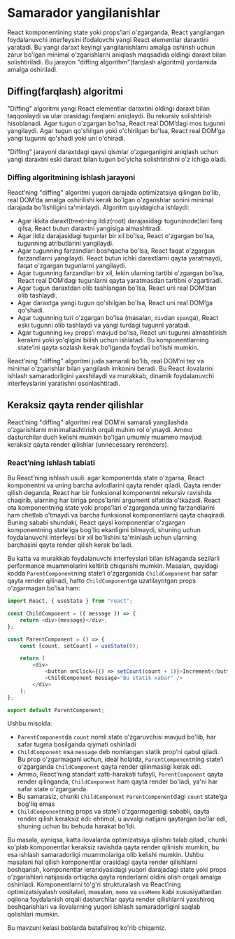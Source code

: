 # Samarador yangilanishlar

React komponentining state yoki props’lari o'zgarganda, React yangilangan foydalanuvchi interfeysini ifodalovchi yangi React elementlar daraxtini yaratadi. Bu yangi daraxt keyingi yangilanishlarni amalga oshirish uchun zarur bo'lgan minimal o'zgarishlarni aniqlash maqsadida oldingi daraxt bilan solishtiriladi. Bu jarayon "diffing algorithm"(farqlash algoritmi) yordamida amalga oshiriladi.

## Diffing(farqlash) algoritmi

"Diffing" algoritmi yangi React elementlar daraxtini oldingi daraxt bilan taqqoslaydi va ular orasidagi farqlarni aniqlaydi. Bu rekursiv solishtirish hisoblanadi. Agar tugun o'zgargan bo'lsa, React real DOM’dagi mos tugunni yangilaydi. Agar tugun qo'shilgan yoki o'chirilgan bo'lsa, React real DOM’ga yangi tugunni qo'shadi yoki uni o'chiradi.

"Diffing" jarayoni daraxtdagi qaysi qismlar o'zgarganligini aniqlash uchun yangi daraxtni eski daraxt bilan tugun bo'yicha solishtirishni o'z ichiga oladi.

### Diffing algoritmining ishlash jarayoni

React’ning "diffing" algoritmi yuqori darajada optimizatsiya qilingan bo'lib, real DOM’da amalga oshirilishi kerak bo'lgan o'zgarishlar sonini minimal darajada bo'lishligini ta'minlaydi. Algoritm quyidagicha ishlaydi:
- Agar ikkita daraxt(tree)ning ildiz(root) darajasidagi tugun(node)lari farq qilsa, React butun daraxtni yangisiga almashtiradi.
- Agar ildiz darajasidagi tugunlar bir xil bo'lsa, React o'zgargan bo'lsa, tugunning atributlarini yangilaydi.
- Agar tugunning farzandlari boshqacha bo'lsa, React faqat o'zgargan farzandlarni yangilaydi. React butun ichki daraxtlarni qayta yaratmaydi, faqat o'zgargan tugunlarni yangilaydi.
- Agar tugunning farzandlari bir xil, lekin ularning tartibi o'zgargan bo'lsa, React real DOM’dagi tugunlarni qayta yaratmasdan tartibni o'zgartiradi.
- Agar tugun daraxtdan olib tashlangan bo'lsa, React uni real DOM’dan olib tashlaydi.
- Agar daraxtga yangi tugun qo'shilgan bo'lsa, React uni real DOM’ga qo'shadi.
- Agar tugunning turi o'zgargan bo'lsa (masalan, `div`dan `span`ga), React eski tugunni olib tashlaydi va yangi turdagi tugunni yaratadi.
- Agar tugunning `key` props’i mavjud bo'lsa, React uni tugunni almashtirish kerakmi yoki yo'qligini bilish uchun ishlatadi. Bu komponentlarning state’ini qayta sozlash kerak bo'lganda foydali bo'lishi mumkin.

React’ning "diffing" algoritmi juda samarali bo'lib, real DOM’ni tez va minimal o'zgarishlar bilan yangilash imkonini beradi. Bu React ilovalarini ishlash samaradorligini yaxshilaydi va murakkab, dinamik foydalanuvchi interfeyslarini yaratishni osonlashtiradi.


## Keraksiz qayta render qilishlar

React’ning "diffing" algoritmi real DOM’ni samarali yangilashda o'zgarishlarni minimallashtirish orqali muhim rol o'ynaydi. Ammo dasturchilar duch kelishi mumkin bo'lgan umumiy muammo mavjud: keraksiz qayta render qilishlar (unnecessary rerenders).

### React’ning ishlash tabiati

Bu React’ning ishlash usuli: agar komponentda state o'zgarsa, React komponentni va uning barcha avlodlarini qayta render qiladi. Qayta render qilish deganda, React har bir funksional komponentni rekursiv ravishda chaqirib, ularning har biriga props’larini argument sifatida o'tkazadi. React ota komponentning state yoki props’lari o'zgarganda uning farzandlarini ham chetlab o'tmaydi va barcha funksional komponentlarni qayta chaqiradi. Buning sababi shundaki, React qaysi komponentlar o'zgargan komponentning state’iga bog'liq ekanligini bilmaydi, shuning uchun foydalanuvchi interfeysi bir xil bo'lishini ta'minlash uchun ularning barchasini qayta render qilish kerak bo'ladi.

Bu katta va murakkab foydalanuvchi interfeyslari bilan ishlaganda sezilarli performance muammolarini keltirib chiqarishi mumkin. Masalan, quyidagi kodda `ParentComponent`ning state’i o'zgarganida `ChildComponent` har safar qayta render qilinadi, hatto `ChildComponent`ga uzatilayotgan props o'zgarmagan bo'lsa ham:
``` js copy
import React, { useState } from "react";

const ChildComponent = ({ message }) => {
    return <div>{message}</div>;
};

const ParentComponent = () => {
    const [count, setCount] = useState(0);

    return (
        <div>
            <button onClick={() => setCount(count + 1)}>Increment</button>
            <ChildComponent message="Bu statik xabar" />
        </div>
    );
};

export default ParentComponent;
```

Ushbu misolda:
- `ParentComponent`da `count` nomli state o'zgaruvchisi mavjud bo'lib, har safar tugma bosilganda qiymati oshiriladi
- `ChildComponent` esa `message` deb nomlangan statik prop’ni qabul qiladi. Bu prop o'zgarmagani uchun, ideal holatda, `ParentComponent`ning state’i o'zgarganda `ChildComponent` qayta render qilinmasligi kerak edi.
- Ammo, React’ning standart xatti-harakati tufayli, `ParentComponent` qayta render qilinganda, `ChildComponent` ham qayta render bo'ladi, ya'ni har safar state o'zgarganda.
- Bu samarasiz, chunki `ChildComponent` `ParentComponent`dagi `count` state’ga bog'liq emas
- `ChildComponent`ning props va state’i o'zgarmaganligi sababli, qayta render qilish keraksiz edi: ehtimol, u avvalgi natijani qaytargan bo'lar edi, shuning uchun bu behuda harakat bo'ldi.

Bu masala, ayniqsa, katta ilovalarda optimizatsiya qilishni talab qiladi, chunki ko'plab komponentlar keraksiz ravishda qayta render qilinishi mumkin, bu esa ishlash samaradorligi muammolariga olib kelishi mumkin. Ushbu masalani hal qilish komponentlar orasidagi qayta render qilishlarni boshqarish, komponentlar ierarxiyasidagi yuqori darajadagi state yoki props o'zgarishlari natijasida ortiqcha qayta renderlarni oldini olish orqali amalga oshiriladi. Komponentlarni to'g'ri strukturalash va React’ning optimizatsiyalash vositalari, masalan, `memo` va `useMemo` kabi xususiyatlardan oqilona foydalanish orqali dasturchilar qayta render qilishlarni yaxshiroq boshqarishlari va ilovalarning yuqori ishlash samaradorligini saqlab qolishlari mumkin.

Bu mavzuni kelasi boblarda batafsilroq ko'rib chiqamiz.
